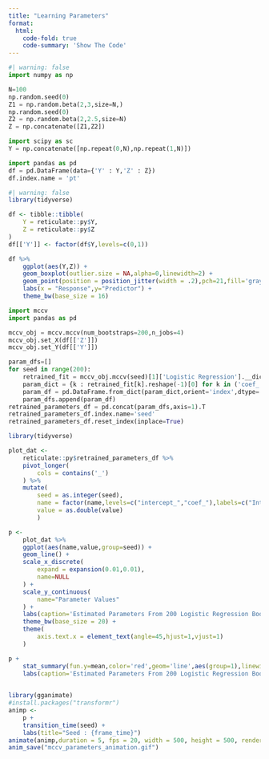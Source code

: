 ```yaml
---
title: "Learning Parameters"
format:
  html:
    code-fold: true
    code-summary: 'Show The Code'
---
```



```python
#| warning: false
import numpy as np

N=100
np.random.seed(0)
Z1 = np.random.beta(2,3,size=N,)
np.random.seed(0)
Z2 = np.random.beta(2,2.5,size=N)
Z = np.concatenate([Z1,Z2])

import scipy as sc
Y = np.concatenate([np.repeat(0,N),np.repeat(1,N)])

import pandas as pd
df = pd.DataFrame(data={'Y' : Y,'Z' : Z})
df.index.name = 'pt'
```

```r
#| warning: false
library(tidyverse)

df <- tibble::tibble(
    Y = reticulate::py$Y,
    Z = reticulate::py$Z
)
df[['Y']] <- factor(df$Y,levels=c(0,1))

df %>% 
    ggplot(aes(Y,Z)) +
    geom_boxplot(outlier.size = NA,alpha=0,linewidth=2) +
    geom_point(position = position_jitter(width = .2),pch=21,fill='gray',size=3) +
    labs(x = "Response",y="Predictor") +
    theme_bw(base_size = 16)
```

```python
import mccv
import pandas as pd

mccv_obj = mccv.mccv(num_bootstraps=200,n_jobs=4)    
mccv_obj.set_X(df[['Z']])
mccv_obj.set_Y(df[['Y']])

param_dfs=[]
for seed in range(200):
    retrained_fit = mccv_obj.mccv(seed)[1]['Logistic Regression'].__dict__
    param_dict = {k : retrained_fit[k].reshape(-1)[0] for k in ('coef_','intercept_')}
    param_df = pd.DataFrame.from_dict(param_dict,orient='index',dtype='object',columns=[seed])
    param_dfs.append(param_df)
retrained_parameters_df = pd.concat(param_dfs,axis=1).T
retrained_parameters_df.index.name='seed'
retrained_parameters_df.reset_index(inplace=True)

```

```r
library(tidyverse)

plot_dat <- 
    reticulate::py$retrained_parameters_df %>% 
    pivot_longer(
        cols = contains('_')
    ) %>% 
    mutate(
        seed = as.integer(seed),
        name = factor(name,levels=c("intercept_","coef_"),labels=c("Intercept","Coefficient")),
        value = as.double(value)
        )

p <- 
    plot_dat %>% 
    ggplot(aes(name,value,group=seed)) +
    geom_line() +
    scale_x_discrete(
        expand = expansion(0.01,0.01),
        name=NULL
    ) +
    scale_y_continuous(
        name="Parameter Values"
    ) +
    labs(caption='Estimated Parameters From 200 Logistic Regression Bootstraps') +
    theme_bw(base_size = 20) +
    theme(
        axis.text.x = element_text(angle=45,hjust=1,vjust=1)
    )

p + 
    stat_summary(fun.y=mean,color='red',geom='line',aes(group=1),linewidth=3) +
    labs(caption='Estimated Parameters From 200 Logistic Regression Bootstraps\nAverage in Red')
    

```

```r
library(gganimate)
#install.packages("transformr")
animp <- 
    p + 
    transition_time(seed) + 
    labs(title="Seed : {frame_time}")
animate(animp,duration = 5, fps = 20, width = 500, height = 500, renderer = gifski_renderer())
anim_save("mccv_parameters_animation.gif")
```
